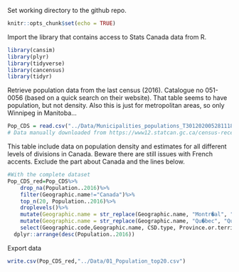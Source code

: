 
Set working directory to the github repo.
```r
knitr::opts_chunk$set(echo = TRUE)
```


Import the library that contains access to Stats Canada data from R. 
```r
library(cansim)
library(plyr)
library(tidyverse)
library(cancensus)
library(tidyr)
```

Retrieve population data from the last census (2016). Catalogue no 051-0056 (based on a quick search on their website). That table seems to have population, but not density. 
Also this is just for metropolitan areas, so only Winnipeg in Manitoba...
```r
Pop_CDS = read.csv("../Data/Municipalities_populations_T30120200528111803.CSV")
# Data manually downloaded from https://www12.statcan.gc.ca/census-recensement/2016/dp-pd/hlt-fst/pd-pl/Table.cfm?Lang=Eng&T=701&S=3
```

This table include data on population density and estimates for all different levels of divisions in Canada. Beware there are still issues with French accents. Exclude the part about Canada and the lines below. 

```r
#With the complete dataset
Pop_CDS_red=Pop_CDS%>%
	drop_na(Population..2016)%>%
	filter(Geographic.name!="Canada")%>%
	top_n(20, Population..2016)%>%
  	droplevels()%>%
	mutate(Geographic.name = str_replace(Geographic.name, "Montr�al", "Montreal"))%>%
	mutate(Geographic.name = str_replace(Geographic.name, "Qu�bec", "Quebec"))%>%
	select(Geographic.code,Geographic.name, CSD.type, Province.or.territory, Population..2016, Total.private.dwellings..2016, Private.dwellings.occupied.by.usual.residents..2016, Land.area.in.square.kilometres..2016, Population.density.per.square.kilometre..2016)%>% #Select useful columns only
  dplyr::arrange(desc(Population..2016))
```

Export data
```r
write.csv(Pop_CDS_red,"../Data/01_Population_top20.csv")
```


